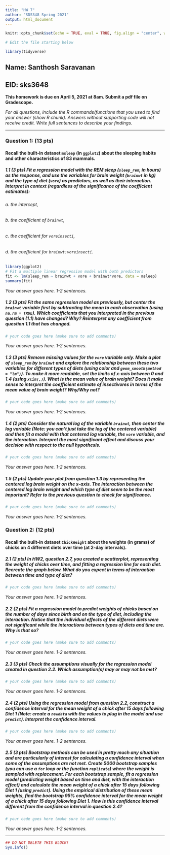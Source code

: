 ```yaml
---
title: "HW 7"
author: "SDS348 Spring 2021"
output: html_document
---
```


```r
knitr::opts_chunk$set(echo = TRUE, eval = TRUE, fig.align = "center", warning = F, message = F, R.options=list(max.print=100))

# Edit the file starting below

library(tidyverse)
```

## Name: Santhosh Saravanan
## EID: sks3648

**This homework is due on April 5, 2021 at 8am. Submit a pdf file on Gradescope.**

*For all questions, include the R commands/functions that you used to find your answer (show R chunk). Answers without supporting code will not receive credit. Write full sentences to describe your findings.*

------------------------------------------------------------------------

### Question 1: (13 pts)

#### Recall the built-in dataset `msleep` (in `ggplot2`) about the sleeping habits and other characteristics of 83 mammals.

##### 1.1 (3 pts) Fit a regression model with the REM sleep (`sleep_rem`, in hours) as the response, and use the variables for brain weight (`brainwt` in kg) and the type of diet (`vore`) as predictors, as well as their interaction. Interpret **in context** (regardless of the significance of the coefficient estimates):
###### a. the intercept,   
###### b. the coefficient of `brainwt`,   
###### c. the coefficient for `voreinsecti`,  
###### d. the coefficient for `brainwt:voreinsecti`.

```r
library(ggplot2)
# Fit a multiple linear regression model with both predictors
fit <- lm(sleep_rem ~ brainwt + vore + brainwt*vore, data = msleep)
summary(fit)

```

*Your answer goes here. 1-2 sentences.*

##### 1.2 (3 pts) Fit the same regression model as previously, but center the `brainwt` variable first by subtracting the mean to each observation (using `na.rm = TRUE`). Which coefficients that you interpreted in the previous question (1.1) have changed? Why? Reinterpret any coefficient from question 1.1 that has changed.

```r
# your code goes here (make sure to add comments)
```

*Your answer goes here. 1-2 sentences.*  


##### 1.3 (3 pts) Remove missing values for the `vore` variable only. Make a plot of `sleep_rem` by `brainwt` and explore the relationship between these two variables for different types of diets (using color and `geom_smooth(method = "lm")`). To make it more readable, set the limits of x-axis between 0 and 1.4 (using `xlim(,)`). What is the mean value of brain weight? Does it make sense to interpret the coefficient estimate of insectivores in terms of the mean value of brain weight? Why/Why not?

```r
# your code goes here (make sure to add comments)
```

*Your answer goes here. 1-2 sentences.*

##### 1.4 (2 pts) Consider the natural log of the variable `brainwt`, then center the log variable (*Note: you can’t just take the log of the centered variable*) and then fit a model with that centered log variable, the `vore` variable, and the interaction. Interpret the most significant effect and discuss your decision with respect to the null hypothesis.

```r
# your code goes here (make sure to add comments)
```

*Your answer goes here. 1-2 sentences.*


##### 1.5 (2 pts) Update your plot from question 1.3 by representing the centered log brain weight on the x-axis. The interaction between the centered log brain weight and which type of diet seem to be the most important? Refer to the previous question to check for significance.

```r
# your code goes here (make sure to add comments)
```

*Your answer goes here. 1-2 sentences.*


### Question 2: (12 pts)

#### Recall the built-in dataset `ChickWeight` about the weights (in grams) of chicks on 4 different diets over time (at 2-day intervals).


##### 2.1 (2 pts) In HW2, question 2.7, you created a scatterplot, representing the weight of chicks over time, and fitting a regression line for each diet. Recreate the graph below. What do you expect in terms of interaction between time and type of diet?

```r
# your code goes here (make sure to add comments)
```

*Your answer goes here. 1-2 sentences.*


##### 2.2 (2 pts) Fit a regression model to predict weights of chicks based on the number of days since birth and on the type of diet, including the interaction. Notice that the individual effects of the different diets were not significant while the interactions between types of diets and time are. Why is that so?

```r
# your code goes here (make sure to add comments)
```

*Your answer goes here. 1-2 sentences.*


##### 2.3 (3 pts) Check the assumptions visually for the regression model created in question 2.2. Which assumption(s) may or may not be met?

```r
# your code goes here (make sure to add comments) 
```

*Your answer goes here. 1-2 sentences.*


##### 2.4 (2 pts) Using the regression model from question 2.2, construct a confidence interval for the mean weight of a chick after 15 days following Diet 1 (Note: create a `newdata` with the values to plug in the model and use `predict`). Interpret the confidence interval. 

```r
# your code goes here (make sure to add comments)
```

*Your answer goes here. 1-2 sentences.*


##### 2.5 (3 pts) Bootstrap methods can be used in pretty much any situation and are particularly of interest for calculating a confidence interval when some of the assumptions are not met. Create 5000 bootstrap samples (you can use a `for` loop or the function `replicate`) where the weight is sampled with replacement. For each bootstrap sample, fit a regression model (predicting weight based on time and diet, with the interaction effect) and calculate the mean weight of a chick after 15 days following Diet 1 (using `predict`). Using the empirical distribution of these mean weights, find the bootstrap 95% confidence interval for the mean weight of a chick after 15 days following Diet 1. How is this confidence interval different from the confidence interval in question 2.4?

```r
# your code goes here (make sure to add comments)
```

*Your answer goes here. 1-2 sentences.*


------------------------------------------------------------------------

```r
## DO NOT DELETE THIS BLOCK!
Sys.info()
```
